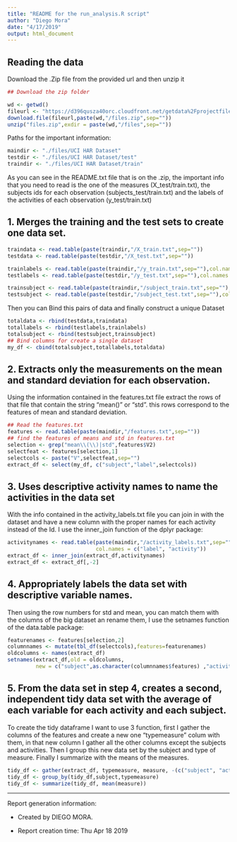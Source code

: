 ```yaml
---
title: "README for the run_analysis.R script"
author: "Diego Mora"
date: "4/17/2019"
output: html_document
---
```


## Reading the data

Download the .Zip file from the provided url and then unzip it

```r
## Download the zip folder

wd <- getwd()
fileurl <- "https://d396qusza40orc.cloudfront.net/getdata%2Fprojectfiles%2FUCI%20HAR%20Dataset.zip"
download.file(fileurl,paste(wd,"/files.zip",sep=""))
unzip("files.zip",exdir = paste(wd,"/files",sep=""))
```

Paths for the important information:

```r
maindir <- "./files/UCI HAR Dataset"
testdir <- "./files/UCI HAR Dataset/test"
traindir <- "./files/UCI HAR Dataset/train"
```

As you can see in the README.txt file that is on the .zip, the important info that you need to read is the one of the measures (X_test/train.txt), the subjects ids for each observation (subjects_test/train.txt) and the labels of the activities of each observation (y_test/train.txt)

## 1. Merges the training and the test sets to create one data set.

```r
traindata <- read.table(paste(traindir,"/X_train.txt",sep=""))
testdata <- read.table(paste(testdir,"/X_test.txt",sep=""))

trainlabels <- read.table(paste(traindir,"/y_train.txt",sep=""),col.names = "label")
testlabels <- read.table(paste(testdir,"/y_test.txt",sep=""),col.names = "label")

trainsubject <- read.table(paste(traindir,"/subject_train.txt",sep=""),col.names = "subject")
testsubject <- read.table(paste(testdir,"/subject_test.txt",sep=""),col.names = "subject")
```

Then you can Bind this pairs of data and finally construct a unique Dataset

```r
totaldata <- rbind(testdata,traindata)
totallabels <- rbind(testlabels,trainlabels)
totalsubject <- rbind(testsubject,trainsubject)
## Bind columns for create a single dataset
my_df <- cbind(totalsubject,totallabels,totaldata)
```
## 2. Extracts only the measurements on the mean and standard deviation for each observation.

Using the information contained in the features.txt file extract the rows of that file that contain the string "mean()" or "std". this rows correspond to the features of mean and standard deviation.

```r
## Read the features.txt
features <- read.table(paste(maindir,"/features.txt",sep=""))
## find the features of means and std in features.txt
selection <- grep("mean\\(\\)|std",features$V2)
selectfeat <- features[selection,1]
selectcols <- paste("V",selectfeat,sep="")
extract_df <- select(my_df, c("subject","label",selectcols))
```

## 3. Uses descriptive activity names to name the activities in the data set

With the info contained in the activity_labels.txt file you can join in with the dataset and have a new column with the proper names for each activity instead of the Id. I use the inner_join function of the dplyr package:

```r
activitynames <- read.table(paste(maindir,"/activity_labels.txt",sep=""),
                            col.names = c("label", "activity"))
extract_df <- inner_join(extract_df,activitynames)
extract_df <- extract_df[,-2]
```

## 4. Appropriately labels the data set with descriptive variable names.

Then using the row numbers for std and mean, you can match them with the columns of the big dataset an rename them, I use the setnames function of the data.table package:

```r
featurenames <- features[selection,2]
columnnames <- mutate(tbl_df(selectcols),features=featurenames)
oldcolumns <- names(extract_df)
setnames(extract_df,old = oldcolumns,
         new = c("subject",as.character(columnnames$features) ,"activity"))
```
## 5. From the data set in step 4, creates a second, independent tidy data set with the average of each variable for each activity and each subject.

To create the tidy dataframe I want to use 3 function, first I gather the columns of the features and create a new one "typemeasure" colum with them, in that new column I gather all the other columns except the subjects and activities. Then I group this new data set by the subject and type of measure. Finally I summarize with the means of the measures.

```r
tidy_df <- gather(extract_df, typemeasure, measure, -(c("subject", "activity")))
tidy_df <- group_by(tidy_df,subject,typemeasure)
tidy_df <- summarize(tidy_df, mean(measure))
```


----------------------------------------------------------------------------

Report generation information:

 *  Created by DIEGO MORA.

 *  Report creation time: Thu Apr 18 2019
